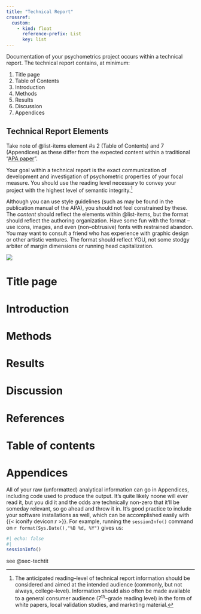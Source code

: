 ```yaml
---
title: "Technical Report"
crossref:
  custom:
    - kind: float
      reference-prefix: List
      key: list
---
```


Documentation of your psychometrics project occurs within a technical report. The technical report contains, at minimum: 


::: {#list-items style="text-align: left;"}

  1. Title page
  2. Table of Contents
  3. Introduction
  4. Methods
  5. Results
  6. Discussion
  7. Appendices

:::

:::{.column-margin}
::: {#imp-techelements .callout-important}

## Technical Report Elements

Take note of  @list-items element #s 2 (Table of Contents) and 7 (Appendices) as these differ from the expected content within a traditional "[APA paper](https://owl.purdue.edu/owl/research_and_citation/apa_style/apa_formatting_and_style_guide/general_format.html)". 

:::
:::
  
Your goal within a technical report is the exact communication of development and investigation of psychometric properties of your focal measure. You should use the reading level necessary to convey your project with the highest level of semantic integrity.^[The anticipated reading--level of technical report information should be considered and aimed at the intended audience (commonly, but not always, college--level). Information should also often be made available to a general consumer audience (7^th^--grade reading level) in the form of white papers, local validation studies, and marketing material.] 

Although you can use style guidelines (such as may be found in the publication manual of the APA), you should not feel constrained by these. The *content* should reflect the elements within @list-items, but the format should reflect the authoring organization. Have some fun with the format -- use icons, images, and even (non--obtrusive) fonts with restrained abandon. You may want to consult a friend who has experience with graphic design or other artistic ventures. The format should reflect YOU, not some stodgy arbiter of margin dimensions or running head capitalization.

:::{.column-margin}
![](https://media.istockphoto.com/id/483094407/vector/cruel-grandma.jpg?s=612x612&w=0&k=20&c=FKff7AoRcRgzjlwWXapj6Gj0M-f2XQAcaUxAA_fvt8U=)
:::

# Title page {#sec-techtit}

# Introduction {#sec-techintro}

# Methods {#sec-techmeth}

# Results {#sec-techres}

# Discussion {#sec-techdisc}

# References {#sec-techref}

# Table of contents {#sec-techtoc}

# Appendices {#sec-techappend}

All of your raw (unformatted) analytical information can go in Appendices, including code used to produce the output. It's quite likely noone will ever read it, but you did it and the odds are technically non-zero that it'll be someday relevant, so go ahead and throw it in. It's good practice to include your software installations as well, which can be accomplished easily with {{< iconify devicon:r >}}. For example, running the `sessionInfo()` command on `r format(Sys.Date(),"%B %d, %Y")` gives us:

```r
#| echo: false
#| 
sessionInfo()
```

see @sec-techtit